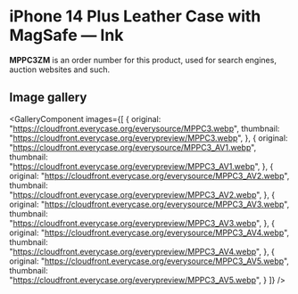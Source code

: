 
# iPhone 14 Plus Leather Case with MagSafe — Ink

<Callout type='info' emoji='👉🏻'>**MPPC3ZM** is an order number for this product, used for search engines, auction websites and such.</Callout>

## Image gallery

<GalleryComponent
    images={[
      {
        original: "https://cloudfront.everycase.org/everysource/MPPC3.webp",
        thumbnail: "https://cloudfront.everycase.org/everypreview/MPPC3.webp",
      },
      {
        original: "https://cloudfront.everycase.org/everysource/MPPC3_AV1.webp",
        thumbnail: "https://cloudfront.everycase.org/everypreview/MPPC3_AV1.webp",
      },
      {
        original: "https://cloudfront.everycase.org/everysource/MPPC3_AV2.webp",
        thumbnail: "https://cloudfront.everycase.org/everypreview/MPPC3_AV2.webp",
      },
      {
        original: "https://cloudfront.everycase.org/everysource/MPPC3_AV3.webp",
        thumbnail: "https://cloudfront.everycase.org/everypreview/MPPC3_AV3.webp",
      },
      {
        original: "https://cloudfront.everycase.org/everysource/MPPC3_AV4.webp",
        thumbnail: "https://cloudfront.everycase.org/everypreview/MPPC3_AV4.webp",
      },
      {
        original: "https://cloudfront.everycase.org/everysource/MPPC3_AV5.webp",
        thumbnail: "https://cloudfront.everycase.org/everypreview/MPPC3_AV5.webp",
      }
    ]}
  />
